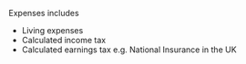Expenses includes

- Living expenses
- Calculated income tax
- Calculated earnings tax e.g. National Insurance in the UK
